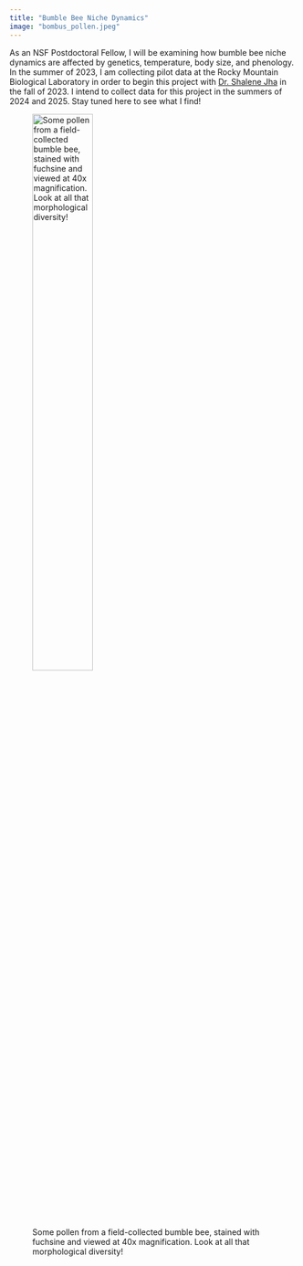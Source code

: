 ```yaml
---
title: "Bumble Bee Niche Dynamics"
image: "bombus_pollen.jpeg"
---
```

As an NSF Postdoctoral Fellow, I will be examining how bumble bee niche dynamics are affected by genetics, temperature, body size, and phenology. In the summer of 2023, I am collecting pilot data at the Rocky Mountain Biological Laboratory in order to begin this project with [Dr. Shalene Jha](https://w3.biosci.utexas.edu/jha/) in the fall of 2023. I intend to collect data for this project in the summers of 2024 and 2025. Stay tuned here to see what I find!


![Some pollen from a field-collected bumble bee, stained with fuchsine and viewed at 40x magnification. Look at all that morphological diversity!](pollen_slide.png){fig-align="left" width=50%}